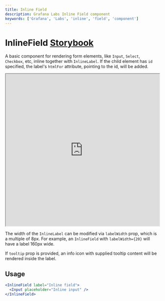 ```yaml
---
title: Inline Field
description: Grafana Labs Inline Field component
keywords: ['Grafana', 'Labs', 'inline', 'field', 'component']
---
```



# InlineField <Badge text='draft' color='orange'></Badge> <a href='https://developers.grafana.com/ui/latest/index.html?path=/story/forms-inlinefield--basic' target='_blank' className='header-links'>Storybook <Icon name="external-link-alt"/> </a>

A basic component for rendering form elements, like `Input`, `Select`, `Checkbox`, etc, inline together with `InlineLabel`. If the child element has `id` specified, the label's `htmlFor` attribute, pointing to the id, will be added.

<iframe
  src="https://developers.grafana.com/ui/latest/index.html?path=/story/forms-inlinefield--basic&full=1&shortcuts=false&singleStory=true"
  width="100%"
  height="500px"
></iframe>

The width of the `InlineLabel` can be modified via `labelWidth` prop, which is a multiple of 8px. For example, an `InlineField` with `labelWidth={20}` will have a label 160px wide.

If `tooltip` prop is provided, an info icon with supplied tooltip content will be rendered inside the label.

## Usage

```jsx
<InlineField label="Inline field">
  <Input placeholder="Inline input" />
</InlineField>
```

